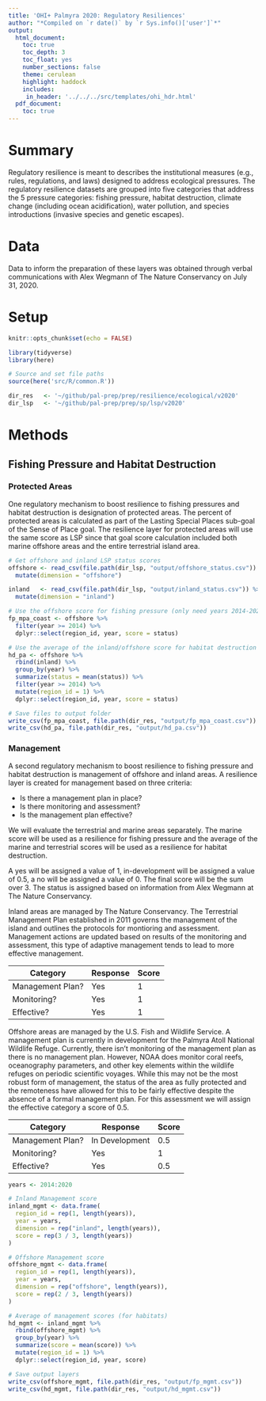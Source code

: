 ```yaml
---
title: 'OHI+ Palmyra 2020: Regulatory Resiliences'
author: "*Compiled on `r date()` by `r Sys.info()['user']`*"
output: 
  html_document:
    toc: true
    toc_depth: 3 
    toc_float: yes
    number_sections: false
    theme: cerulean
    highlight: haddock
    includes: 
     in_header: '../../../src/templates/ohi_hdr.html' 
  pdf_document:
    toc: true
---
```


# Summary 

Regulatory resilience is meant to describes the institutional measures (e.g., rules, regulations, and laws) designed to address ecological pressures. The regulatory resilience datasets are grouped into five categories that address the 5 pressure categories: fishing pressure, habitat destruction, climate change (including ocean acidification), water pollution, and species introductions (invasive species and genetic escapes).  

# Data 

Data to inform the preparation of these layers was obtained through verbal communications with Alex Wegmann of The Nature Conservancy on July 31, 2020.  

# Setup 

```r
knitr::opts_chunk$set(echo = FALSE)

library(tidyverse)
library(here)

# Source and set file paths
source(here('src/R/common.R'))

dir_res   <- '~/github/pal-prep/prep/resilience/ecological/v2020'
dir_lsp   <- '~/github/pal-prep/prep/sp/lsp/v2020'
```


# Methods 

## Fishing Pressure and Habitat Destruction 

### Protected Areas

One regulatory mechanism to boost resilience to fishing pressures and habitat destruction is designation of protected areas. The percent of protected areas is calculated as part of the Lasting Special Places sub-goal of the Sense of Place goal. The resilience layer for protected areas will use the same score as LSP since that goal score calculation included both marine offshore areas and the entire terrestrial island area.  

```r
# Get offshore and inland LSP status scores 
offshore <- read_csv(file.path(dir_lsp, "output/offshore_status.csv")) %>% 
  mutate(dimension = "offshore")

inland   <- read_csv(file.path(dir_lsp, "output/inland_status.csv")) %>% 
  mutate(dimension = "inland")

# Use the offshore score for fishing pressure (only need years 2014-2020)
fp_mpa_coast <- offshore %>% 
  filter(year >= 2014) %>% 
  dplyr::select(region_id, year, score = status)

# Use the average of the inland/offshore score for habitat destruction 
hd_pa <- offshore %>% 
  rbind(inland) %>% 
  group_by(year) %>% 
  summarize(status = mean(status)) %>% 
  filter(year >= 2014) %>% 
  mutate(region_id = 1) %>% 
  dplyr::select(region_id, year, score = status)

# Save files to output folder
write_csv(fp_mpa_coast, file.path(dir_res, "output/fp_mpa_coast.csv"))
write_csv(hd_pa, file.path(dir_res, "output/hd_pa.csv"))
```

### Management 

A second regulatory mechanism to boost resilience to fishing pressure and habitat destruction is management of offshore and inland areas. A resilience layer is created for management based on three criteria:  

 - Is there a management plan in place?  
 - Is there monitoring and assessment?   
 - Is the management plan effective?  
 
We will evaluate the terrestrial and marine areas separately. The marine score will be used as a resilience for fishing pressure and the average of the marine and terrestrial scores will be used as a resilience for habitat destruction.  

A yes will be assigned a value of 1, in-development will be assigned a value of 0.5, a no will be assigned a value of 0. The final score will be the sum over 3. The status is assigned based on information from Alex Wegmann at The Nature Conservancy.  

Inland areas are managed by The Nature Conservancy. The Terrestrial Management Plan established in 2011 governs the management of the island and outlines the protocols for montioring and assessment. Management actions are updated based on results of the monitoring and assessment, this type of adaptive management tends to lead to more effective management.   

| Category         | Response         | Score | 
|------------------|------------------|-------|
| Management Plan? | Yes              | 1     |
| Monitoring?      | Yes              | 1     |
| Effective?       | Yes              | 1     |

Offshore areas are managed by the U.S. Fish and Wildlife Service. A management plan is currently in development for the Palmyra Atoll National Wildlife Refuge. Currently, there isn't monitoring of the management plan as there is no management plan. However, NOAA does monitor coral reefs, oceanography parameters, and other key elements within the wildlife refuges on periodic scientific voyages. While this may not be the most robust form of management, the status of the area as fully protected and the remoteness have allowed for this to be fairly effective despite the absence of a formal management plan. For this assessment we will assign the effective category a score of 0.5.    

| Category         | Response         | Score | 
|------------------|------------------|-------|
| Management Plan? | In Development   | 0.5   |
| Monitoring?      | Yes              | 1     |
| Effective?       | Yes              | 0.5   | 


```r
years <- 2014:2020

# Inland Management score
inland_mgmt <- data.frame(
  region_id = rep(1, length(years)), 
  year = years,
  dimension = rep("inland", length(years)),
  score = rep(3 / 3, length(years))
)

# Offshore Management score
offshore_mgmt <- data.frame(
  region_id = rep(1, length(years)),
  year = years,
  dimension = rep("offshore", length(years)),
  score = rep(2 / 3, length(years))
)

# Average of management scores (for habitats)
hd_mgmt <- inland_mgmt %>% 
  rbind(offshore_mgmt) %>% 
  group_by(year) %>% 
  summarize(score = mean(score)) %>% 
  mutate(region_id = 1) %>% 
  dplyr::select(region_id, year, score)

# Save output layers
write_csv(offshore_mgmt, file.path(dir_res, "output/fp_mgmt.csv"))
write_csv(hd_mgmt, file.path(dir_res, "output/hd_mgmt.csv"))
```

